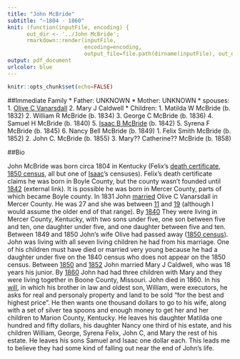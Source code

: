 ```yaml
---
title: "John McBride"
subtitle: "~1804 - 1860"
knit: (function(inputFile, encoding) { 
      out_dir <- '../John McBride';
      rmarkdown::render(inputFile,
                        encoding=encoding, 
                        output_file=file.path(dirname(inputFile), out_dir, 'Biography.PDF')) })
output: pdf_document
urlcolor: blue
---
```


```r
knitr::opts_chunk$set(echo=FALSE)
```

##Immediate Family
* Father: UNKNOWN
* Mother: UNKNOWN
* spouses: 
    1. [Olive C Vanarsdall](../Olive C Vanarsdall/Biography.PDF)
    2. Mary J Caldwell
* Children:
    1. Matilda W McBride (b. 1832)
    2. William R McBride (b. 1834)
    3. George C McBride (b. 1836)
    4. Samuel H McBride (b. 1840)
    5. [Isaac B McBride](../Isaac V McBride/Biography.PDF) (b. 1842)
    5. Syrena F McBride (b. 1845)
    6. Nancy Bell McBride (b. 1849)
    1. Felix Smith McBride (b. 1852)
    2. John C. McBride (b. 1855)
    3. Mary?? Catherine?? McBride (b. 1858)

##Bio

John McBride was born circa 1804 in Kentucky (Felix's [death certificate](../Felix Smith McBride/Death Record.jpg), [1850 census](Censuses/1850 Census.jpg), all but one of [Isaac](../Isaac V McBride/BIO.PDF)'s censuses). Felix's death certificate claims he was born in Boyle County, but the county wasn't founded until [1842](http://boyleky.com) (external link). It is possible he was born in Mercer County, parts of which became Boyle county. In 1831 John [married](Marriage Liscence.jpg) Olive C Vanarsdall in Mercer County. He was 27 and she was between [11](Censuses/1840 Census.jpg) and [19](../Isaac B Vanarsdall/Marriage Liscense.jpg) (although I would assume the older end of that range). By [1840](Censuses/1840 Census.jpg) They were living in Mercer County, Kentucky, with two sons under five, one son between five and ten, one daughter under five, and one daughter between five and ten. Between 1849 and 1850 John's wife Olive had passed away ([1850 census](Censuses/1850 Census.jpg)). John was living with all seven living children he had from his marriage. One of his children must have died or married very young because he had a daughter under five on the 1840 census who does not appear on the 1850 census. Between [1850](Censuses/1850 Census.jpg) and [1852](Censuses/1860 Census.jpg) John married Mary J Caldwell, who was 18 years his junior. By [1860](Censuses/1860 Census.jpg) John had had three children with Mary and they were living together in Boone County, Missouri. John died in 1860. In his [will](Will.jpg), in which his brother in law and oldest son, William, were executors, he asks for real and personaly property and land to be sold "for the best and highest price". He then wants one thousand dollars to go to his wife, along with a set of silver tea spoons and enough money to get her and her children to Marion County, Kentucky. He leaves his daughter Matilda one hundred and fifty dollars, his daughter Nancy one third of his estate, and his children William, George, Syrena Felix, John C, and Mary the rest of his estate. He leaves his sons Samuel and Isaac one dollar each. This leads me to believe they had some kind of falling out near the end of John's life.